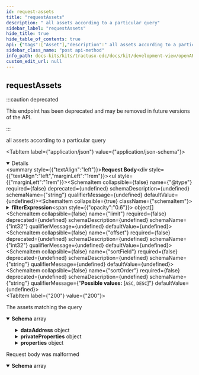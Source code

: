 ```yaml
---
id: request-assets
title: "requestAssets"
description: " all assets according to a particular query"
sidebar_label: "requestAssets"
hide_title: true
hide_table_of_contents: true
api: {"tags":["Asset"],"description":" all assets according to a particular query","operationId":"requestAssets","requestBody":{"content":{"application/json":{"schema":{"type":"object","properties":{"@type":{"type":"string","example":"https://w3id.org/edc/v0.0.1/ns/QuerySpec"},"filterExpression":{"type":"array","example":null,"items":{"type":"object","properties":{"@type":{"type":"string","example":"https://w3id.org/edc/v0.0.1/ns/Criterion"},"operandLeft":{"type":"object","example":null},"operandRight":{"type":"object","example":null},"operator":{"type":"string","example":null}},"example":{"@context":{"edc":"https://w3id.org/edc/v0.0.1/ns/"},"@type":"Criterion","operandLeft":"fieldName","operator":"=","operandRight":"some value"}}},"limit":{"type":"integer","format":"int32","example":null},"offset":{"type":"integer","format":"int32","example":null},"sortField":{"type":"string","example":null},"sortOrder":{"type":"string","example":null,"enum":["ASC","DESC"]}},"example":{"@context":{"edc":"https://w3id.org/edc/v0.0.1/ns/"},"@type":"QuerySpec","offset":5,"limit":10,"sortOrder":"DESC","sortField":"fieldName","filterExpression":[]}}}}},"responses":{"200":{"description":"The assets matching the query","content":{"application/json":{"schema":{"type":"array","example":null,"items":{"type":"object","properties":{"createdAt":{"type":"integer","format":"int64","example":null},"dataAddress":{"type":"object","properties":{"@type":{"type":"string","example":"https://w3id.org/edc/v0.0.1/ns/DataAddress"},"type":{"type":"string","example":null}},"example":null},"id":{"type":"string","example":null},"privateProperties":{"type":"object","additionalProperties":{"type":"object","example":null},"example":null},"properties":{"type":"object","additionalProperties":{"type":"object","example":null},"example":null}},"example":null}}}}},"400":{"description":"Request body was malformed","content":{"application/json":{"schema":{"type":"array","example":null,"items":{"type":"object","properties":{"invalidValue":{"type":"object","example":null},"message":{"type":"string","example":null},"path":{"type":"string","example":null},"type":{"type":"string","example":null}},"example":null}}}}}},"deprecated":true,"method":"post","path":"/v2/assets/request","servers":[{"url":"/"}],"jsonRequestBodyExample":{"@context":{"edc":"https://w3id.org/edc/v0.0.1/ns/"},"@type":"QuerySpec","offset":5,"limit":10,"sortOrder":"DESC","sortField":"fieldName","filterExpression":[]},"info":{"title":"Tractus-X EDC REST API","description":"Tractus-X EDC API Documentation","license":{"name":"Apache License v2.0","url":"http://apache.org/v2"},"version":"0.5.1-SNAPSHOT"},"postman":{"name":"request Assets","description":{"content":" all assets according to a particular query","type":"text/plain"},"url":{"path":["v2","assets","request"],"host":["{{baseUrl}}"],"query":[],"variable":[]},"header":[{"key":"Content-Type","value":"application/json"},{"key":"Accept","value":"application/json"}],"method":"POST","body":{"mode":"raw","raw":"\"\"","options":{"raw":{"language":"json"}}}}}
sidebar_class_name: "post api-method"
info_path: docs-kits/kits/tractusx-edc/docs/kit/development-view/openAPI/tractusx-edc-api/tractus-x-edc-rest-api
custom_edit_url: null
---
```



## requestAssets

:::caution deprecated

This endpoint has been deprecated and may be removed in future versions of the API.

:::

 all assets according to a particular query

<MimeTabs><TabItem label={"application/json"} value={"application/json-schema"}><details style={{}} data-collapsed={false} open={true}><summary style={{"textAlign":"left"}}><strong>Request Body</strong></summary><div style={{"textAlign":"left","marginLeft":"1rem"}}></div><ul style={{"marginLeft":"1rem"}}><SchemaItem collapsible={false} name={"@type"} required={false} deprecated={undefined} schemaDescription={undefined} schemaName={"string"} qualifierMessage={undefined} defaultValue={undefined}></SchemaItem><SchemaItem collapsible={true} className={"schemaItem"}><details style={{}}><summary style={{}}><strong>filterExpression</strong><span style={{"opacity":"0.6"}}> object[]</span></summary><div style={{"marginLeft":"1rem"}}><SchemaItem collapsible={false} name={"@type"} required={false} deprecated={undefined} schemaDescription={undefined} schemaName={"string"} qualifierMessage={undefined} defaultValue={undefined}></SchemaItem><SchemaItem collapsible={false} name={"operandLeft"} required={false} deprecated={undefined} schemaDescription={undefined} schemaName={"object"} qualifierMessage={undefined} defaultValue={undefined}></SchemaItem><SchemaItem collapsible={false} name={"operandRight"} required={false} deprecated={undefined} schemaDescription={undefined} schemaName={"object"} qualifierMessage={undefined} defaultValue={undefined}></SchemaItem><SchemaItem collapsible={false} name={"operator"} required={false} deprecated={undefined} schemaDescription={undefined} schemaName={"string"} qualifierMessage={undefined} defaultValue={undefined}></SchemaItem></div></details></SchemaItem><SchemaItem collapsible={false} name={"limit"} required={false} deprecated={undefined} schemaDescription={undefined} schemaName={"int32"} qualifierMessage={undefined} defaultValue={undefined}></SchemaItem><SchemaItem collapsible={false} name={"offset"} required={false} deprecated={undefined} schemaDescription={undefined} schemaName={"int32"} qualifierMessage={undefined} defaultValue={undefined}></SchemaItem><SchemaItem collapsible={false} name={"sortField"} required={false} deprecated={undefined} schemaDescription={undefined} schemaName={"string"} qualifierMessage={undefined} defaultValue={undefined}></SchemaItem><SchemaItem collapsible={false} name={"sortOrder"} required={false} deprecated={undefined} schemaDescription={undefined} schemaName={"string"} qualifierMessage={"**Possible values:** [`ASC`, `DESC`]"} defaultValue={undefined}></SchemaItem></ul></details></TabItem></MimeTabs><div><ApiTabs><TabItem label={"200"} value={"200"}><div>

The assets matching the query

</div><div><MimeTabs schemaType={"response"}><TabItem label={"application/json"} value={"application/json"}><SchemaTabs><TabItem label={"Schema"} value={"Schema"}><details style={{}} data-collapsed={false} open={true}><summary style={{"textAlign":"left"}}><strong>Schema</strong><span style={{"opacity":"0.6"}}> array</span></summary><div style={{"textAlign":"left","marginLeft":"1rem"}}></div><ul style={{"marginLeft":"1rem"}}><SchemaItem collapsible={false} name={"createdAt"} required={false} deprecated={undefined} schemaDescription={undefined} schemaName={"int64"} qualifierMessage={undefined} defaultValue={undefined}></SchemaItem><SchemaItem collapsible={true} className={"schemaItem"}><details style={{}}><summary style={{}}><strong>dataAddress</strong><span style={{"opacity":"0.6"}}> object</span></summary><div style={{"marginLeft":"1rem"}}><SchemaItem collapsible={false} name={"@type"} required={false} deprecated={undefined} schemaDescription={undefined} schemaName={"string"} qualifierMessage={undefined} defaultValue={undefined}></SchemaItem><SchemaItem collapsible={false} name={"type"} required={false} deprecated={undefined} schemaDescription={undefined} schemaName={"string"} qualifierMessage={undefined} defaultValue={undefined}></SchemaItem></div></details></SchemaItem><SchemaItem collapsible={false} name={"id"} required={false} deprecated={undefined} schemaDescription={undefined} schemaName={"string"} qualifierMessage={undefined} defaultValue={undefined}></SchemaItem><SchemaItem collapsible={true} className={"schemaItem"}><details style={{}}><summary style={{}}><strong>privateProperties</strong><span style={{"opacity":"0.6"}}> object</span></summary><div style={{"marginLeft":"1rem"}}><li><div><code>property name*</code><span style={{"opacity":"0.6"}}> object</span></div></li></div></details></SchemaItem><SchemaItem collapsible={true} className={"schemaItem"}><details style={{}}><summary style={{}}><strong>properties</strong><span style={{"opacity":"0.6"}}> object</span></summary><div style={{"marginLeft":"1rem"}}><li><div><code>property name*</code><span style={{"opacity":"0.6"}}> object</span></div></li></div></details></SchemaItem></ul></details></TabItem><TabItem label={"Example (from schema)"} value={"Example (from schema)"}><ResponseSamples responseExample={"null"} language={"json"}></ResponseSamples></TabItem></SchemaTabs></TabItem></MimeTabs></div></TabItem><TabItem label={"400"} value={"400"}><div>

Request body was malformed

</div><div><MimeTabs schemaType={"response"}><TabItem label={"application/json"} value={"application/json"}><SchemaTabs><TabItem label={"Schema"} value={"Schema"}><details style={{}} data-collapsed={false} open={true}><summary style={{"textAlign":"left"}}><strong>Schema</strong><span style={{"opacity":"0.6"}}> array</span></summary><div style={{"textAlign":"left","marginLeft":"1rem"}}></div><ul style={{"marginLeft":"1rem"}}><SchemaItem collapsible={false} name={"invalidValue"} required={false} deprecated={undefined} schemaDescription={undefined} schemaName={"object"} qualifierMessage={undefined} defaultValue={undefined}></SchemaItem><SchemaItem collapsible={false} name={"message"} required={false} deprecated={undefined} schemaDescription={undefined} schemaName={"string"} qualifierMessage={undefined} defaultValue={undefined}></SchemaItem><SchemaItem collapsible={false} name={"path"} required={false} deprecated={undefined} schemaDescription={undefined} schemaName={"string"} qualifierMessage={undefined} defaultValue={undefined}></SchemaItem><SchemaItem collapsible={false} name={"type"} required={false} deprecated={undefined} schemaDescription={undefined} schemaName={"string"} qualifierMessage={undefined} defaultValue={undefined}></SchemaItem></ul></details></TabItem><TabItem label={"Example (from schema)"} value={"Example (from schema)"}><ResponseSamples responseExample={"null"} language={"json"}></ResponseSamples></TabItem></SchemaTabs></TabItem></MimeTabs></div></TabItem></ApiTabs></div>
      